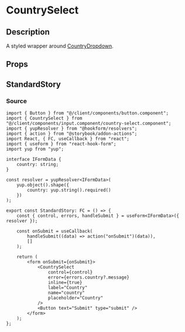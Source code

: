 
<Meta title="general/inputs/country-select" component={CountrySelect} />

# CountrySelect

## Description
A styled wrapper around
[CountryDropdown](https://www.npmjs.com/package/react-country-region-selector).

## Props
<Props  of={CountrySelect} />

## StandardStory
<Preview>
	<Story name="standard">
		<StandardStory />
	</Story>
</Preview>

### Source
```tsx
import { Button } from "@/client/components/button.component";
import { CountrySelect } from "@/client/components/input.component/country-select.component";
import { yupResolver } from "@hookform/resolvers";
import { action } from "@storybook/addon-actions";
import React, { FC, useCallback } from "react";
import { useForm } from "react-hook-form";
import yup from "yup";

interface IFormData {
	country: string;
}

const resolver = yupResolver<IFormData>(
	yup.object().shape({
		country: yup.string().required()
	})
);

export const StandardStory: FC = () => {
	const { control, errors, handleSubmit } = useForm<IFormData>({ resolver });

	const onSubmit = useCallback(
		handleSubmit((data) => action("onSubmit")(data)),
		[]
	);

	return (
		<form onSubmit={onSubmit}>
			<CountrySelect
				control={control}
				error={errors.country?.message}
				inline={true}
				label="Country"
				name="country"
				placeholder="Country"
			/>
			<Button text="Submit" type="submit" />
		</form>
	);
};
```

